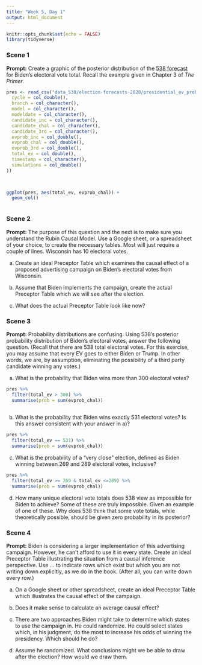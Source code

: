 ```yaml
---
title: "Week 5, Day 1"
output: html_document
---
```


```r
knitr::opts_chunk$set(echo = FALSE)
library(tidyverse)
```


### Scene 1

**Prompt:** Create a graphic of the posterior distribution of the [538 forecast](https://projects.fivethirtyeight.com/2020-election-forecast/) for Biden's electoral vote total. Recall the example given in Chapter 3 of *The Primer*.

```r


pres <- read_csv("data_538/election-forecasts-2020/presidential_ev_probabilities_2020.csv", col_type = cols(
  cycle = col_double(),
  branch = col_character(),
  model = col_character(),
  modeldate = col_character(),
  candidate_inc = col_character(),
  candidate_chal = col_character(),
  candidate_3rd = col_character(),
  evprob_inc = col_double(),
  evprob_chal = col_double(),
  evprob_3rd = col_double(),
  total_ev = col_double(),
  timestamp = col_character(),
  simulations = col_double()
))


  
ggplot(pres, aes(total_ev, evprob_chal)) +
  geom_col()



```


### Scene 2

**Prompt:** The purpose of this question and the next is to make sure you understand the Rubin Causal Model. Use a Google sheet, or a spreadsheet of your choice, to create the necessary tables. Most will just require a couple of lines. Wisconsin has 10 electoral votes.

a) Create an ideal Preceptor Table which examines the causal effect of a proposed advertising campaign on Biden's electoral votes from Wisconsin. 


b) Assume that Biden implements the campaign, create the actual Preceptor Table which we will see after the election.

c) What does the actual Preceptor Table look like now?




### Scene 3

**Prompt:** Probability distributions are confusing. Using 538's posterior probability distribution of Biden's electoral votes, answer the following question. (Recall that there are 538 total electoral votes. For this exercise, you may assume that every EV goes to either Biden or Trump. In other words, we are, by assumption, eliminating the possibility of a third party candidate winning any votes.)


a) What is the probability that Biden wins more than 300 electoral votes?
```r
pres %>%
  filter(total_ev > 300) %>%
  summarise(prob = sum(evprob_chal))
  
```


b) What is the probability that Biden wins exactly 531 electoral votes? Is this answer consistent with your answer in a)?

```r
pres %>%
  filter(total_ev == 531) %>%
  summarise(prob = sum(evprob_chal))
```


c) What is the probability of a "very close" election, defined as Biden winning between 269 and 289 electoral votes, inclusive?

```r
pres %>%
  filter(total_ev >= 269 & total_ev <=289) %>%
  summarise(prob = sum(evprob_chal))
```


d) How many unique electoral vote totals does 538 view as impossible for Biden to achieve? Some of these are truly impossible. Given an example of one of these. Why does 538 think that some vote totals, while theoretically possible, should be given zero probability in its posterior?




### Scene 4

**Prompt:** Biden is considering a larger implementation of this advertising campaign. However, he can't afford to use it in every state. Create an ideal Preceptor Table illustrating the situation from a causal inference perspective. Use ... to indicate rows which exist but which you are not writing down explicitly, as we do in the book. (After all, you can write down every row.)

a) On a Google sheet or other spreadsheet, create an ideal Preceptor Table which illustrates the causal effect of the campaign.

b) Does it make sense to calculate an average causal effect?

c) There are two approaches Biden might take to determine which states to use the campaign in. He could randomize. He could select states which, in his judgment, do the most to increase his odds of winning the presidency. Which should he do?

d) Assume he randomized. What conclusions might we be able to draw after the election? How would we draw them.

